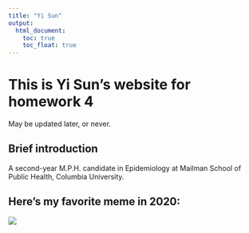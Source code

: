 ```yaml
---
title: "Yi Sun"
output: 
  html_document:
    toc: true
    toc_float: true
---
```


# This is Yi Sun's website for homework 4

May be updated later, or never.

## Brief introduction

A second-year M.P.H. candidate in Epidemiology at Mailman School of Public Health, Columbia University.

## Here's my favorite meme in 2020:

<img src="./meme.jpg">




